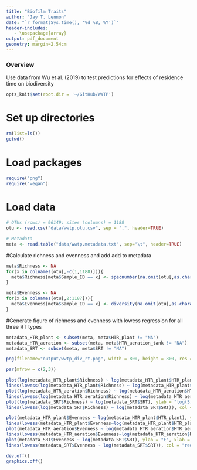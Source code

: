 ```yaml
---
title: "Biofilm Traits"
author: "Jay T. Lennon"
date: "`r format(Sys.time(), '%d %B, %Y')`"
header-includes:
   - \usepackage{array}
output: pdf_document
geometry: margin=2.54cm
---
```


### Overview
Use data from Wu et al. (2019) to test predictions for effects of residence time on biodiversity
```r
opts_knit$set(root.dir = '~/GitHub/WWTP')
```

# Set up directories
```r
rm(list=ls())
getwd()
```

# Load packages
```r
require("png")
require("vegan")
```

# Load data
```r
# OTUs (rows) = 96149; sites (columns) = 1188
otu <- read.csv("data/wwtp.otu.csv", sep = ",", header=TRUE)

# Metadata
meta <- read.table("data/wwtp.metadata.txt", sep="\t", header=TRUE)

```

#Calculate richness and evenness and add add to metadata
```r
meta$Richness <- NA
for(x in colnames(otu[,-c(1,1188)])){
  meta$Richness[meta$Sample_ID == x] <- specnumber(na.omit(otu[,as.character(x)]))
}

meta$Evenness <- NA
for(x in colnames(otu[,2:1187])){
  meta$Evenness[meta$Sample_ID == x] <- diversity(na.omit(otu[,as.character(x)]), "simpson")
}
```

#Generate figure of richness and evenness with lowess regression for all three RT types 
```r
metadata_HTR_plant <- subset(meta, meta$HTR_plant != "NA")
metadata_HTR_aeration <- subset(meta, meta$HTR_aeration_tank != "NA")
metadata_SRT <- subset(meta, meta$SRT != "NA")

png(filename="output/wwtp_div_rt.png", width = 800, height = 800, res = 96*2)

par(mfrow = c(2,3))

plot(log(metadata_HTR_plant$Richness) ~ log(metadata_HTR_plant$HTR_plant), ylab = "log(S)", xlab = expression(paste("log(", tau, ")")), main = "Plant Hydrologic\nRetention Time")
lines(lowess(log(metadata_HTR_plant$Richness) ~ log(metadata_HTR_plant$HTR_plant)), col = "red")
plot(log(metadata_HTR_aeration$Richness) ~ log(metadata_HTR_aeration$HTR_aeration_tank), ylab = "log(S)", xlab = expression(paste("log(", tau, ")")), main = "Aeration Tank\nHydrologic Retention Time")
lines(lowess(log(metadata_HTR_aeration$Richness) ~ log(metadata_HTR_aeration$HTR_aeration_tank)), col = "red")
plot(log(metadata_SRT$Richness) ~ log(metadata_SRT$SRT), ylab = "log(S)", xlab = expression(paste("log(", tau, ")")), main = "Solid Retention Time")
lines(lowess(log(metadata_SRT$Richness) ~ log(metadata_SRT$SRT)), col = "red")

plot(metadata_HTR_plant$Evenness ~ log(metadata_HTR_plant$HTR_plant), ylab = "E", xlab = expression(paste("log(", tau, ")")))
lines(lowess(metadata_HTR_plant$Evenness~log(metadata_HTR_plant$HTR_plant)), col = "red")
plot(metadata_HTR_aeration$Evenness ~ log(metadata_HTR_aeration$HTR_aeration_tank), ylab = "E", xlab = expression(paste("log(", tau, ")")))
lines(lowess(metadata_HTR_aeration$Evenness~log(metadata_HTR_aeration$HTR_aeration_tank)), col = "red")
plot(metadata_SRT$Evenness ~ log(metadata_SRT$SRT), ylab = "E", xlab = expression(paste("log(", tau, ")")))
lines(lowess(metadata_SRT$Evenness ~ log(metadata_SRT$SRT)), col = "red")

dev.off()
graphics.off()

```
